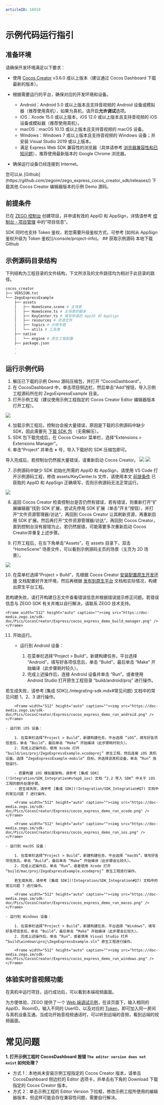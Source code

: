 ```yaml
---
articleID: 16918
---
```

# 示例代码运行指引

## 准备环境

请确保开发环境满足以下要求：

- 使用 [Cocos Creator](https://www.cocos.com/creator-download) v3.6.0 或以上版本（建议通过 Cocos Dashboard 下载最新的版本）。

- 根据需要运行的平台，确保对应的开发环境和设备。
  - Android：Android 5.0 或以上版本且支持音视频的 Android 设备或模拟器（推荐使用真机），如果为真机，请开启**允许调试**选项。
  - iOS：Xcode 15.0 或以上版本，iOS 12.0 或以上版本且支持音视频的 iOS 设备或模拟器（推荐使用真机）。
  - macOS：macOS 10.13 或以上版本且支持音视频的 macOS 设备。
  - Windows：Windows 7 或以上版本且支持音视频的 Windows 设备；并安装 Visual Studio 2019 或以上版本。
  - 满足 Express Web SDK 兼容性的浏览器（具体请参考 [浏览器兼容性和已知问题](/real-time-video-web/introduction/browser-restrictions)），推荐使用最新版本的 Google Chrome 浏览器。
- 确保运行设备已经连接到 Internet。

<Note title="说明">
您可以从 [Github](https://github.com/zegoim/zego_express_cocos_creator_sdk/releases/) 下载其他 Cocos Creator 编辑器版本的示例 Demo 源码。
</Note>



## 前提条件

已在 [ZEGO 控制台](https://console.zego.im) 创建项目，并申请有效的 AppID 和 AppSign，详情请参考 [控制台 - 项目管理](/console/project-info) 中的“项目信息”。

<Warning title="注意">
SDK 同时也支持 Token 鉴权，若您需要升级鉴权方式，可参考 [如何从 AppSign 鉴权升级为 Token 鉴权](/console/project-info)。
</Warning>
## 获取示例源码
<CardGroup cols={2}>
<Card title="示例源码" href="https://artifact-demo.zego.im/express/example/video/cocos_creator/ZegoExpressDemo_cocos_creator.zip" target="_blank">
本地下载
</Card>
<Card title="示例源码"  href="https://github.com/zegoim/zego_express_cocos_creator_sdk/releases/" target="_blank">
Github
</Card>
</CardGroup>

## 示例源码目录结构

下列结构为工程目录的文件结构，下文所涉及的文件路径均为相对于此目录的路径。

```bash
cocos_creator
├── VERSION.txt
└── ZegoExpressExample
    ├── assets
    │   ├── HomeScene.scene # 主场景
    │   ├── HomeScene.ts # 主场景的脚本
    │   ├── KeyCenter.ts # 填写申请的 AppID 和 AppSign
    │   ├── resources # 资源文件
    │   ├── topics # 示例专题
    │   └── utils # 工具类
    ├── native
    │   └── engine # 原生工程配置
    ├── package.json
    .
    .
```

## 运行示例代码

1. 解压已下载的示例 Demo 源码压缩包，并打开 “CocosDashboard”。
2. 在 CocosDashboard 中，单击项目侧边栏，然后单击“Add”按钮，导入示例工程源码所在的 ZegoExpressExample 目录。
3. 打开示例工程（建议使用示例工程指定的 Cocos Creator Editor 编辑器版本打开工程）。

<Frame width="512" height="auto" caption=""><img src="https://doc-media.zego.im/sdk-doc/Pics/CocosCreator/Express/cocos_express_demo_add_project.png" /></Frame>

4. 加载示例工程后，控制台会报大量错误，原因是下载的示例源码中缺少 SDK，因此需要先 [下载 SDK 包](!DownloadSDK/DownloadSDK) （无需解压）。
5. SDK 包下载完成后，在 Cocos Creator 菜单栏，选择“Extensions > Extensions Manager”。
6. 单击“Project” 并单击 **+** 号，导入下载好的 SDK 压缩包即可。

<Warning title="注意">
导入完成后，若控制台仍然报大量错误，请重新启动 Cocos Creator。
</Warning>



<Frame width="512" height="auto" caption=""><img src="https://doc-media.zego.im/sdk-doc/Pics/CocosCreator/Express/cocos_express_demo_extension_manager.png" /></Frame>

<Frame width="512" height="auto" caption=""><img src="https://doc-media.zego.im/sdk-doc/Pics/CocosCreator/Express/cocos_express_demo_import_sdk.png" /></Frame>

7. 示例源码中缺少 SDK 初始化所需的 AppID 和 AppSign，请使用 VS Code 打开示例源码工程，修改 assets/KeyCenter.ts 文件，请使用本文 [前提条件](!ExpressVideoSDK-DownloadDemo/DownloadDemo#1_2) 已获取的 AppID 和 AppSign 正确填写，否则示例源码无法正常运行。

<Frame width="512" height="auto" caption=""><img src="https://doc-media.zego.im/sdk-doc/Pics/CocosCreator/Express/cocos_express_demo_key_center.png" /></Frame>

8. 返回 Cocos Creator 检查控制台是否仍然有错误，若有错误，则重新打开“扩展编辑器”找到 SDK 扩展，尝试先停用 SDK 扩展（单击“开关”按钮），并打开“文件资源管理器/访达”，再回到 Cocos Creator 让其刷新资源，再重新启用 SDK 扩展。然后再打开“文件资源管理器/访达”，再回到 Cocos Creator，直到控制台没有报错为止。若仍然报错，可能需要多次重新启动 Cocos Creator并重复上述步骤。

9. 打开工程后，在左下角单击“Assets”，在 assets 目录下，双击 “HomeScene” 场景文件，可以看到示例源码主页的场景（主页为 2D 场景）。

<Frame width="512" height="auto" caption=""><img src="https://doc-media.zego.im/sdk-doc/Pics/CocosCreator/Express/cocos_express_demo_home_scene.png" /></Frame>

10. 在菜单栏选择“Project > Build”，先根据 Cocos Creator [安装配置原生开发环境](https://docs.cocos.com/creator/manualhttps://doc-zh.zego.im/article/editor/publish/setup-native-development.html) 文档配置好开发环境，然后再根据 [发布到原生平台](https://docs.cocos.com/creator/manualhttps://doc-zh.zego.im/article/editor/publish/native-options.html) 文档和实际情况，构建出原生平台工程。

<Note title="说明">
    若构建失败，请打开构建日志文件查看错误信息并根据错误提示修正问题。若错误信息与 ZEGO SDK 有关并难以自行解决，请联系 ZEGO 技术支持。
</Note>



    <Frame width="512" height="auto" caption=""><img src="https://doc-media.zego.im/sdk-doc/Pics/CocosCreator/Express/cocos_express_demo_build_manager.png" /></Frame>

11. 开始运行。

    - 运行到 Android 设备：

        1. 在菜单栏选择“Project > Build”，新建构建任务，平台选择 “Android”，填写好各项信息后，单击 “Build”，最后单击 “Make” 开始编译（此步骤耗时较久）。
        2. 完成上述操作后，连接 Android 设备并单击 “Run”。或者使用 Android Studio 打开原生工程目录 “build/android/proj” 进行操作。

<Note title="说明">
        若生成失败，请参考 [集成 SDK](./integrating-sdk.mdx#常见问题) 文档中的常见问题 1、2、3 进行操作。


</Note>

        <Frame width="512" height="auto" caption=""><img src="https://doc-media.zego.im/sdk-doc/Pics/CocosCreator/Express/cocos_express_demo_run_android.png" /></Frame>

    - 运行到 iOS 设备：

        1. 在菜单栏选择“Project > Build”，新建构建任务，平台选择 “iOS”，填写好各项信息后，单击 “Build”，最后单击 “Make” 开始编译（此步骤耗时较久）。
        2. 完成上述操作后，使用 Xcode 打开 “build/ios/proj/ZegoExpressExample.xcodeproj” 原生工程，然后连接 iOS 真机设备，选择 “ZegoExpressExample-mobile” 目标，并选择该真机设备，单击 “Run” 按钮运行。

<Warning title="注意">


        - 若要构建 iOS 模拟器架构，请参考 [集成 SDK](!Integration/SDK_Integration#step6_ios) 文档 “2.2 导入 SDK” 中关于 iOS 工程的额外处理步骤。
        - 若生成失败，请参考 [集成 SDK](!Integration/SDK_Integration#Q7) 文档中的常见问题 7 进行操作。


</Warning>



        <Frame width="512" height="auto" caption=""><img src="https://doc-media.zego.im/sdk-doc/Pics/CocosCreator/Express/cocos_express_demo_run_xcode.png" /></Frame>

        <Frame width="512" height="auto" caption=""><img src="https://doc-media.zego.im/sdk-doc/Pics/CocosCreator/Express/cocos_express_demo_run_ios.png" /></Frame>

    - 运行到 macOS 设备：

        1. 在菜单栏选择“Project > Build”，新建构建任务，平台选择 “macOS”，填写好各项信息后，单击 “Build”，最后单击 “Make” 开始编译（此步骤会比较久）。
        2. 完成上述操作后，单击 “Run”，或者使用 Xcode 打开 “build/mac/proj/ZegoExpressExample.xcodeproj” 原生工程进行操作。

<Note title="说明">


        若生成失败，请参考 [集成 SDK](!Integration/SDK_Integration#Q7) 文档中的常见问题 7 进行操作。


</Note>



        <Frame width="512" height="auto" caption=""><img src="https://doc-media.zego.im/sdk-doc/Pics/CocosCreator/Express/cocos_express_demo_run_macos.png" /></Frame>

    - 运行到 Windows 设备：

        1. 在菜单栏选择“Project > Build”，新建构建任务，平台选择 “Windows”，填写好各项信息后，单击 “Build”，最后单击 “Make” 开始编译（此步骤会比较久）。
        2. 完成上述操作后，单击 “Run”，或者使用 Visual Studio 打开 “build\windows\proj\ZegoExpressExample.sln” 原生工程进行操作。

        <Frame width="512" height="auto" caption=""><img src="https://doc-media.zego.im/sdk-doc/Pics/CocosCreator/Express/cocos_express_demo_run_windows.png" /></Frame>

## 体验实时音视频功能

在真机中运行项目，运行成功后，可以看到本端视频画面。

为方便体验，ZEGO 提供了一个 [Web 端调试示例](https://zegodev.github.io/zego-express-webrtc-sample/assistDev/index.html)，在该页面下，输入相同的 AppID、RoomID，输入不同的 UserID、以及对应的 [Token](/console/development-assistance/temporary-token)，即可加入同一房间与真机设备互通。当成功开始音视频通话时，可以听到远端的音频，看到远端的视频画面。


# 常见问题

**1. 打开示例工程时 CocosDashboard 报错 `The editor version does not exist` 如何处理？**

- 方式 1：本地尚未安装示例工程指定的 Cocos Creator 版本，请单击 CocosDashboard 侧边栏的 Editor 选项卡，并单击右下角的 Download 下载指定的 Cocos Creator 版本。
- 方式 2：单击示例工程的 Editor Version 下拉框，修改示例工程所使用的编辑器版本，但这样可能会存在兼容性问题，需要自行解决。
